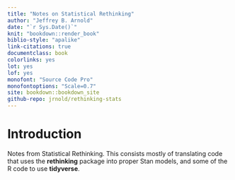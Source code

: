 ```yaml
---
title: "Notes on Statistical Rethinking"
author: "Jeffrey B. Arnold"
date: "`r Sys.Date()`"
knit: "bookdown::render_book"
biblio-style: "apalike"
link-citations: true
documentclass: book
colorlinks: yes
lot: yes
lof: yes
monofont: "Source Code Pro"
monofontoptions: "Scale=0.7"
site: bookdown::bookdown_site
github-repo: jrnold/rethinking-stats
---
```


# Introduction

Notes from Statistical Rethinking. This consists mostly of translating code that
uses the **rethinking** package into proper Stan models, and some of the R code
to use **tidyverse**.

<!-- Dummy math to ensure that math equations always occur -->
$$
$$
